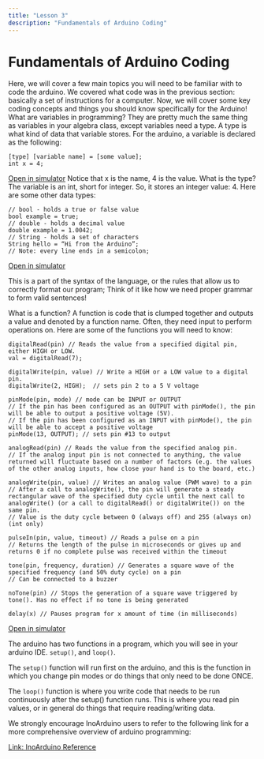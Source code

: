 ```yaml
---
title: "Lesson 3"
description: "Fundamentals of Arduino Coding"
---
```


# Fundamentals of Arduino Coding

Here, we will cover a few main topics you will need to be familiar with to code the arduino. We covered what code was in the previous section: basically a set of instructions for a computer. Now, we will cover some key coding concepts and things you should know specifically for the Arduino! What are variables in programming? They are pretty much the same thing as variables in your algebra class, except variables need a type. A type is what kind of data that variable stores. For the arduino, a variable is declared as the following:

```arduino
[type] [variable name] = [some value];
int x = 4;
```

[Open in simulator](/sim?lesson=3)
Notice that x is the name, 4 is the value. What is the type? The variable is an int, short for integer. So, it stores an integer value: 4. Here are some other data types:

```arduino
// bool - holds a true or false value
bool example = true;
// double - holds a decimal value
double example = 1.0042;
// String - holds a set of characters
String hello = “Hi from the Arduino”;
// Note: every line ends in a semicolon;
```

[Open in simulator](/sim?lesson=3)

This is a part of the syntax of the language, or the rules that allow us to correctly format our program; Think of it like how we need proper grammar to form valid sentences!

What is a function? A function is code that is clumped together and outputs a value and denoted by a function name. Often, they need input to perform operations on. Here are some of the functions you will need to know:

```arduino
digitalRead(pin) // Reads the value from a specified digital pin, either HIGH or LOW.
val = digitalRead(7);

digitalWrite(pin, value) // Write a HIGH or a LOW value to a digital pin.
digitalWrite(2, HIGH);  // sets pin 2 to a 5 V voltage

pinMode(pin, mode) // mode can be INPUT or OUTPUT
// If the pin has been configured as an OUTPUT with pinMode(), the pin will be able to output a positive voltage (5V).
// If the pin has been configured as an INPUT with pinMode(), the pin will be able to accept a positive voltage
pinMode(13, OUTPUT); // sets pin #13 to output

analogRead(pin) // Reads the value from the specified analog pin.
// If the analog input pin is not connected to anything, the value returned will fluctuate based on a number of factors (e.g. the values of the other analog inputs, how close your hand is to the board, etc.)

analogWrite(pin, value) // Writes an analog value (PWM wave) to a pin
// After a call to analogWrite(), the pin will generate a steady rectangular wave of the specified duty cycle until the next call to analogWrite() (or a call to digitalRead() or digitalWrite()) on the same pin.
// Value is the duty cycle between 0 (always off) and 255 (always on) (int only)

pulseIn(pin, value, timeout) // Reads a pulse on a pin
// Returns the length of the pulse in microseconds or gives up and returns 0 if no complete pulse was received within the timeout

tone(pin, frequency, duration) // Generates a square wave of the specified frequency (and 50% duty cycle) on a pin
// Can be connected to a buzzer

noTone(pin) // Stops the generation of a square wave triggered by tone(). Has no effect if no tone is being generated

delay(x) // Pauses program for x amount of time (in milliseconds)
```

[Open in simulator](/sim?lesson=3)

The arduino has two functions in a program, which you will see in your arduino IDE.
`setup()`, and `loop()`.

The `setup()` function will run first on the arduino, and this is the function in which you change pin modes or do things that only need to be done ONCE.

The `loop()` function is where you write code that needs to be run continuously after the setup() function runs. This is where you read pin values, or in general do things that require reading/writing data.

We strongly encourage InoArduino users to refer to the following link for a more comprehensive overview of arduino programming:

[Link: InoArduino Reference](https://www.arduino.cc/reference/en/)
